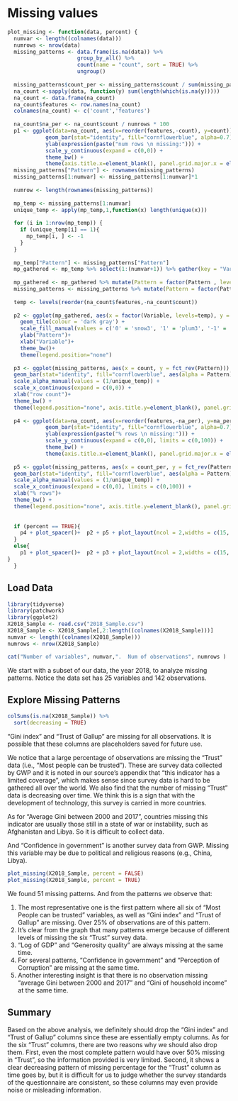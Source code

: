 # Missing values


```r
plot_missing <- function(data, percent) {
  numvar <- length((colnames(data)))
  numrows <- nrow(data)
  missing_patterns <- data.frame(is.na(data)) %>%
                      group_by_all() %>%
                      count(name = "count", sort = TRUE) %>%
                      ungroup()
  
  missing_patterns$count_per <- missing_patterns$count / sum(missing_patterns$count) * 100
  na_count <-sapply(data, function(y) sum(length(which(is.na(y)))))
  na_count <- data.frame(na_count)
  na_count$features <- row.names(na_count)
  colnames(na_count) <- c('count','features')
  
  na_count$na_per <- na_count$count / numrows * 100
  p1 <- ggplot(data=na_count, aes(x=reorder(features,-count), y=count))+
            geom_bar(stat="identity", fill="cornflowerblue", alpha=0.7)+
            ylab(expression(paste("num rows \n missing:"))) +
            scale_y_continuous(expand = c(0,0)) +
            theme_bw() +
            theme(axis.title.x=element_blank(), panel.grid.major.x = element_blank(),panel.grid.minor.x = element_blank())
  missing_patterns["Pattern"] <- rownames(missing_patterns)
  missing_patterns[1:numvar] <- missing_patterns[1:numvar]*1
  
  numrow <- length(rownames(missing_patterns))
  
  mp_temp <- missing_patterns[1:numvar]
  unique_temp <- apply(mp_temp,1,function(x) length(unique(x)))
  
  for (i in 1:nrow(mp_temp)) {
    if (unique_temp[i] == 1){
      mp_temp[i, ] <- -1
    }
  }
    
  mp_temp["Pattern"] <- missing_patterns["Pattern"]
  mp_gathered <- mp_temp %>% select(1:(numvar+1)) %>% gather(key = "Variable", value = "Missing", 1:numvar)
  
  mp_gathered <- mp_gathered %>% mutate(Pattern = factor(Pattern , levels = c(1:numrow)))
  missing_patterns <- missing_patterns %>% mutate(Pattern = factor(Pattern , levels = c(1:numrow)))
  
  temp <- levels(reorder(na_count$features,-na_count$count))
  
  p2 <- ggplot(mp_gathered, aes(x = factor(Variable, levels=temp), y = fct_rev(Pattern), fill = factor(Missing))) +
    geom_tile(colour = 'dark gray') +
    scale_fill_manual(values = c('0' = 'snow3', '1' = 'plum3', '-1' = 'gray'))+
    ylab("Pattern")+
    xlab("Variable")+
    theme_bw()+
    theme(legend.position="none") 
  
  p3 <- ggplot(missing_patterns, aes(x = count, y = fct_rev(Pattern))) +
  geom_bar(stat="identity", fill="cornflowerblue", aes(alpha = Pattern)) +
  scale_alpha_manual(values = (1/unique_temp)) +
  scale_x_continuous(expand = c(0,0)) +
  xlab("row count")+
  theme_bw() +
  theme(legend.position="none", axis.title.y=element_blank(), panel.grid.major.y = element_blank(), panel.grid.minor.y = element_blank())
  
  p4 <- ggplot(data=na_count, aes(x=reorder(features,-na_per), y=na_per))+
            geom_bar(stat="identity", fill="cornflowerblue", alpha=0.7)+
            ylab(expression(paste("% rows \n missing:"))) +
            scale_y_continuous(expand = c(0,0), limits = c(0,100)) +
            theme_bw() +
            theme(axis.title.x=element_blank(), panel.grid.major.x = element_blank(),panel.grid.minor.x = element_blank())
  
  p5 <- ggplot(missing_patterns, aes(x = count_per, y = fct_rev(Pattern))) +
  geom_bar(stat="identity", fill="cornflowerblue", aes(alpha = Pattern)) +
  scale_alpha_manual(values = (1/unique_temp)) +
  scale_x_continuous(expand = c(0,0), limits = c(0,100)) +
  xlab("% rows")+
  theme_bw() +
  theme(legend.position="none", axis.title.y=element_blank(), panel.grid.major.y = element_blank(), panel.grid.minor.y = element_blank())
  
  
  if (percent == TRUE){
    p4 + plot_spacer()+  p2 + p5 + plot_layout(ncol = 2,widths = c(15, 5),heights=c(5,20)) + plot_annotation(title = 'Missing Value Pattern', caption = 'Note: darker colors indicate the complete case')
  }
  else{
    p1 + plot_spacer()+  p2 + p3 + plot_layout(ncol = 2,widths = c(15, 5),heights=c(5,20)) + plot_annotation(title = 'Missing Value Pattern', caption = 'Note: darker colors indicate the complete case')
}
  }

```


## Load Data

```r
library(tidyverse)
library(patchwork)
library(ggplot2)
X2018_Sample <- read.csv("2018_Sample.csv")
X2018_Sample <- X2018_Sample[,2:length((colnames(X2018_Sample)))]
numvar <- length((colnames(X2018_Sample)))
numrows <- nrow(X2018_Sample)

cat("Number of variables", numvar,".  Num of observations", numrows )


```
We start with a subset of our data, the year 2018, to analyze missing patterns. Notice the data set has 25 variables and 142 observations.

## Explore Missing Patterns

```r
colSums(is.na(X2018_Sample)) %>%
  sort(decreasing = TRUE)
```


"Gini index" and "Trust of Gallup" are missing for all observations. It is possible that these columns are placeholders saved for future use. 

We notice that a large percentage of observations are missing the "Trust" data (i.e., "Most people can be trusted"). These are survey data collected by GWP and it is noted in our source's appendix that "this indicator has a limited coverage", which makes sense since survey data is hard to be gathered all over the world. We also find that the number of missing "Trust" data is decreasing over time. We think this is a sign that with the development of technology, this survey is carried in more countries. 

As for "Average Gini between 2000 and 2017", countries missing this indicator are usually those still in a state of war or instability, such as Afghanistan and Libya. So it is difficult to collect data.

And "Confidence in government" is another survey data from GWP. Missing this variable may be due to political and religious reasons (e.g., China, Libya).


```r
plot_missing(X2018_Sample, percent = FALSE)
plot_missing(X2018_Sample, percent = TRUE)

```

We found 51 missing patterns. And from the patterns we observe that:

1. The most representative one is the first pattern where all six of "Most People can be trusted" variables, as well as "Gini index" and "Trust of Gallup" are missing. Over 25% of observations are of this pattern.
2. It's clear from the graph that many patterns emerge because of different levels of missing the six "Trust" survey data.
3. "Log of GDP" and "Generosity quality" are always missing at the same time.
4. For several patterns, "Confidence in government" and "Perception of Corruption" are missing at the same time.
5. Another interesting insight is that there is no observation missing "average Gini between 2000 and 2017" and "Gini of household income" at the same time.

## Summary

Based on the above analysis, we definitely should drop the "Gini index" and "Trust of Gallup" columns since these are essentially empty columns. As for the six "Trust" columns, there are two reasons why we should also drop them. First, even the most complete pattern would have over 50% missing in "Trust", so the information provided is very limited. Second, it shows a clear decreasing pattern of missing percentage for the "Trust" column as time goes by, but it is difficult for us to judge whether the survey standards of the questionnaire are consistent, so these columns may even provide noise or misleading information.

